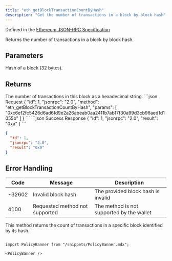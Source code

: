 ```yaml
---
title: "eth_getBlockTransactionCountByHash"
description: "Get the number of transactions in a block by block hash"
---
```


Defined in the [Ethereum JSON-RPC Specification](https://ethereum.org/en/developers/docs/apis/json-rpc/)

<Info>
Returns the number of transactions in a block by block hash.
</Info>

## Parameters

<ParamField body="blockHash" type="string" required>
Hash of a block (32 bytes).
</ParamField>

## Returns

<ResponseField name="result" type="string">
The number of transactions in this block as a hexadecimal string.
</ResponseField>

<RequestExample>
```json Request
{
  "id": 1,
  "jsonrpc": "2.0",
  "method": "eth_getBlockTransactionCountByHash",
  "params": [
    "0xc6ef2fc5426d6ad6fd9e2a26abeab0aa2411b7ab17f30a99d3cb96aed1d1055b"
  ]
}
```
</RequestExample>

<ResponseExample>
```json Success Response
{
  "id": 1,
  "jsonrpc": "2.0",
  "result": "0xa"
}
```

```json Empty Block
{
  "id": 1,
  "jsonrpc": "2.0",
  "result": "0x0"
}
```
</ResponseExample>

## Error Handling

| Code   | Message                        | Description |
| ------ | ------------------------------ | ----------- |
| -32602 | Invalid block hash             | The provided block hash is invalid |
| 4100   | Requested method not supported | The method is not supported by the wallet |

<Info>
This method returns the count of transactions in a specific block identified by its hash.
</Info>

```

import PolicyBanner from "/snippets/PolicyBanner.mdx";

<PolicyBanner />